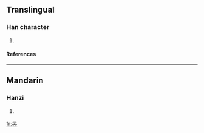 ==Translingual==
===Han character===
{{Han char|rn=72|rad=日|as=04|sn=8|four=|canj=日卜金 (AYC)}}
# {{defn|Han|sort=日04}}
====References====
{{Han ref|kx=0492.121|dkj=13788|hdz=21496.010|uh=6617|ud=26135}}

----
==Mandarin==
===Hanzi===
{{cmn-hanzi|pin=[[zè]] (ze4)|wg=tse<sup>4</sup>}}
# {{defn|Mandarin}}

[[fr:昗]]